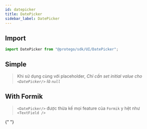 ```yaml
---
id: datepicker
title: DatePicker
sidebar_label: DatePicker
---
```



## Import

```javascript
import DatePicker from "@protego/sdk/UI/DatePicker";
```

## Simple

> Khi sử dụng cùng với placeholder, _Chỉ cần set initial value cho `<DatePicker/>` là `null`_


<ProtegoCP example={DatePickerSimpleExample} />

## With Formik

> `<DatePicker/>` được thừa kế mọi feature của `Formik` y hệt như `<TextField />`


<ProtegoCP example={DatePickerFormikExample} />{" "}
